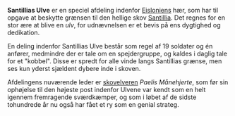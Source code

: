 {{title:Santillias Ulve}}
{{author:Laura Holmegaard}}
{{timestamp:2009-12-27T13:23:11Z}}
{{copyright:Santillias Ulve}}
'''Santillias Ulve''' er en speciel afdeling indenfor [[Eislonien|Eisloniens]] hær, som har til opgave at beskytte grænsen til den hellige skov [[Santillia]]. Det regnes for en stor ære at blive en ''ulv'', for udnævnelsen er et bevis på ens dygtighed og dedikation.

En deling indenfor Santillias Ulve består som regel af 19 soldater og én anfører, medmindre der er tale om en spejdergruppe, og kaldes i daglig tale for et "kobbel". Disse er spredt for alle vinde langs Santillias grænse, men ses kun yderst sjældent dybere inde i skoven.

Afdelingens nuværende leder er [[skovelver|skovelveren]] ''Paelis Månehjerte'', som før sin ophøjelse til den højeste post indenfor Ulvene var kendt som en helt igennem fremragende sværdkæmper, og som i løbet af de sidste tohundrede år nu også har fået et ry som en genial strateg.